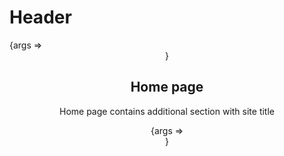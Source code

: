 
<Meta title="Header" component={Header} />

# Header

<Canvas>
  <Story name="Basic" args={{ isHome: false }}>
    {args => <Header {...args} />}
  </Story>
</Canvas>

<ArgsTable />

## Home page

Home page contains additional section with site title

<Canvas>
  <Story name="Home page" args={{ isHome: true }}>
    {args => <Header {...args} />}
  </Story>
</Canvas>
